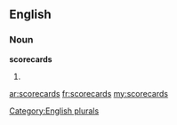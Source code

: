 ==English==

===Noun===
'''scorecards'''

# {{plural of|[[scorecard]]}}

[[Category:English plurals]]

[[ar:scorecards]]
[[fr:scorecards]]
[[my:scorecards]]
